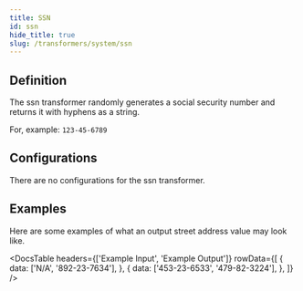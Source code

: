 ```yaml
---
title: SSN
id: ssn
hide_title: true
slug: /transformers/system/ssn
---
```




<TransformerPageHeader
  title="SSN"
  type="string"
  apiRef="https://github.com/nucleuscloud/neosync/blob/main/worker/internal/benthos/transformers/ssn.go"
/>

## Definition

The ssn transformer randomly generates a social security number and returns it with hyphens as a string.

For, example:
`123-45-6789`

## Configurations

There are no configurations for the ssn transformer.

## Examples

Here are some examples of what an output street address value may look like.

<DocsTable
  headers={['Example Input', 'Example Output']}
  rowData={[
    {
      data: ['N/A', '892-23-7634'],
    },
    {
      data: ['453-23-6533', '479-82-3224'],
    },
  ]}
/>
